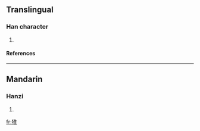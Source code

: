 ==Translingual==
===Han character===
{{Han char|rn=94|rad=犬|as=08|sn=11|four=|canj=大竹人土 (KHOG)}}
# {{defn|Han|sort=犬08}}
====References====
{{Han ref|kx=0713.250|dkj=20497|hdz=21353.130|uh=731A|ud=29466}}

----
==Mandarin==
===Hanzi===
{{cmn-hanzi|pin=[[yá]] (ya2)|wg=ya<sup>2</sup>}}
# {{defn|Mandarin}}

[[fr:猚]]